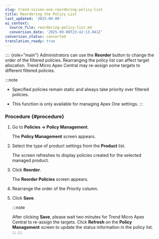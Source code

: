 ```yaml
---
slug: trend-vision-one-reordering-policy-list
title: Reordering the Policy List
last_updated: '2025-09-08'
ai_context:
  source_file: reordering-policy-list.md
  conversion_date: '2025-09-08T23:42:13.841Z'
conversion_status: converted
translation_ready: true
---
```


:::: {role="main"}
Administrators can use the **Reorder** button to change the order of the filtered policies. Rearranging the policy list can affect target allocation. Trend Micro Apex Central may re-assign some targets to different filtered policies.

:::note

- Specified policies remain static and always take priority over filtered policies.

- This function is only available for managing Apex One settings.
:::

### Procedure {#procedure}

1.  Go to **Policies → Policy Management**.

    The **Policy Management** screen appears.

2.  Select the type of product settings from the **Product** list.

    The screen refreshes to display policies created for the selected managed product.

3.  Click **Reorder**.

    The **Reorder Policies** screen appears.

    <figure>

    </figure>

4.  Rearrange the order of the *Priority* column.

5.  Click **Save**.

    :::note

    After clicking **Save**, please wait two minutes for Trend Micro Apex Central to re-assign the targets. Click **Refresh** on the **Policy Management** screen to update the status information in the policy list.
    :::
::::
